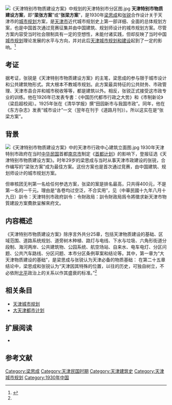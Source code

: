 {{noteTA
|1=zh-hans:中国城市规划;zh-hant:中国城市规划;zh-hk:中國都市計劃;zh-cn:中国城市规划;zh-tw:中國都市計劃;zh-mo:中國都市計劃;
|2=zh-hans:城市规划;zh-hant:城市规划;zh-hk:都市計劃;zh-cn:城市规划;zh-tw:都市計劃;zh-mo:都市計劃;
}}
[[File:《天津特别市物质建设方案》中规划的天津特别市分区图.jpg|thumb]]
'''天津特别市物质建设方案'''，即“'''梁张方案'''”或“'''张梁方案'''”，是1930年[[梁思成|梁思成]]和[[张锐_(市政学)|张锐]]合作设计关于天津市的[[城市规划|城市规划]]方案，是[[天津市|天津市]]近代城市规划史上第一部详细、全面的总体规划方案，也是中国首次通过竞赛征集并由中国建筑、规划师设计的城市规划方案。尽管方案内容受当时社会限制具有一定的空想性，未能付诸实践，但却反映了当时中国[[城市规划|城市规划]]理论发展的水平与方向，并对此后[[天津城市规划|天津城市规划和建设]]起到了一定的影响。<ref>{{cite journal | title=梁思成、张锐 《天津特别市物质建设方案（1930 年）》研究 | author=张秀芹、洪再生}}</ref>

== 考证 ==
据{{who|黄振翔}}考证，张锐是《天津特别市物质建设方案》的主笔，梁思成的参与限于城市设计和公共建筑物形式。宾大根本不教城市规划。此方案最具特征的公共财务、市政管理、天津市县合并和城市税收等等，都是建筑以外。相反，张锐正式接受这市政专业的训练。他在1926年已发表专書：《中国历代都市行政之大势》和《市制新论》（梁启超校阅）。1925年张在《清华学报》撰“田园新市与我国市政”。同年，他在《东方杂志》发表“城市设计”一文（翌年在刊于《道路月刊》）。所以这实在是“张梁方案”。

== 背景 ==
[[File:《天津特别市物质建设方案》中的天津市行政中心建筑立面图.jpg|thumb]]
1930年天津特别市政府在当时[[中华民国|中华民国]]首都[[南京市|南京市]]制定《[[首都计划|首都计划]]》的影响下，登报征选《天津特别市物质建设方案》。时年29岁的梁思成与当时从事天津市政建设的张锐，合作编写的“梁张方案”成为最佳方案。这份方案也是首次通过竞赛，由中国建筑、规划师设计的城市规划方案。

但审核团无判第一名给任何参选方案，张梁的案是排名最高，只共得400元，不是第一名的一千元。理由是“各卷均过空泛，不合实用”，见（中華民國十九年八月十九日）訓令：天津特別市政府訓令：令財政局：訓令財政局爲令將徵求新天津市物質建設方案費款呈解來府文。

== 内容概述 ==
《天津特别市物质建设方案》除序言外共分25章，包括天津物质建设的基础、区域范围、道路系统规划、道旁树木种植、路灯与电线、下水与垃圾、六角形街道分段制、海河两岸、公共建筑物、公园系统、航空场站、自来水、电车电灯、分区问题、公共汽车路线、分区问题、本市分区条例草案和结论等。其中，第一章为“大天津物质建设的基础”，是梁思成与张锐认为天津必备的物质基础：
{{cquote|一、鼓励生产，培植工商业，促进本市繁荣；<br />
二、提倡市政公民教育，培养开明的市民，以树地方自治之基；<br />
三、改善现有组织，以得经济的与能率的行政；<br />
四、采用新式吏治法规，实行尚贤与能的原则；<br />
五、推行新式预算，划一市政府会计簿记制度，使财政得以真正公开；<br />
六、唤起民众打倒帝国主义，一致努力誓归[[天津租界|租界]]。<ref name="天津特别市物质建设方案">{{cite book | title=天津特别市物质建设方案 | publisher=北洋美术印刷所 | author=梁思成，张锐 | year=1930年9月 | location=天津}}</ref>
}}
在第二十五章结论中，梁思成和张锐认为“天津因其特殊的位置，以往的历史，可独自树立，不必依附[[北平|北平]]政治上的关系以作其盛衰的标准。”<ref name="天津特别市物质建设方案" />

== 相关条目 ==
*[[天津城市规划|天津城市规划]]
*[[大天津都市计划|大天津都市计划]]

== 扩展阅读 ==
*{{cite book | title=城市设计使用手册——天津特别市物质建设方案 | publisher=北洋美术印刷所 | author=梁思成，张锐 | year=1930年9月 | location=天津}}
== 参考文献 ==
{{reflist}}

[[Category:梁思成|Category:梁思成]]
[[Category:天津民国时期|Category:天津民国时期]]
[[Category:天津建筑史|Category:天津建筑史]]
[[Category:天津城市规划|Category:天津城市规划]]
[[Category:1930年中国|Category:1930年中国]]